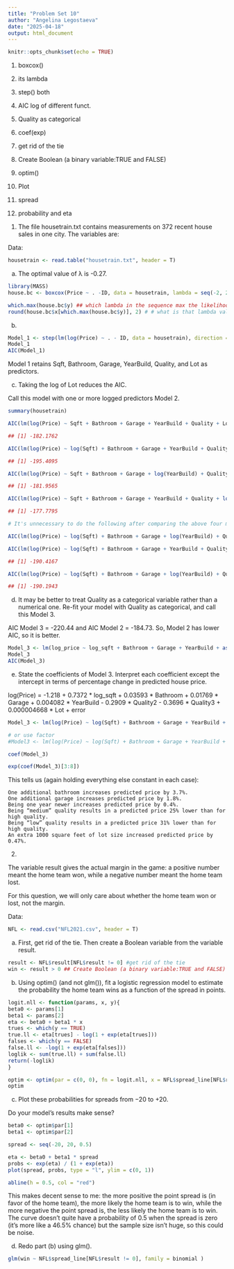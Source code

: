 ---
title: "Problem Set 10"
author: "Angelina Legostaeva"
date: "2025-04-18"
output: html_document
---

```{r setup, include=FALSE}
knitr::opts_chunk$set(echo = TRUE)
```


#######################################################################################################################


1. boxcox()
2. its lambda
3. step() both
4. AIC log of different funct.
5. Quality as categorical
6. coef(exp)

7. get rid of the tie
8. Create Boolean (a binary variable:TRUE and FALSE)
9. optim()

10. Plot
11. spread
12. probability and eta



#######################################################################################################################


1. The file housetrain.txt contains measurements on 372 recent house sales in one city. The
variables are:

Data:
```{r}
housetrain <- read.table("housetrain.txt", header = T)
```

(a) The optimal value of λ is -0.27.

```{r}
library(MASS)
house.bc <- boxcox(Price ~ . -ID, data = housetrain, lambda = seq(-2, 2, 0.01))

which.max(house.bc$y) ## which lambda in the sequence max the likelihood
round(house.bc$x[which.max(house.bc$y)], 2) # # what is that lambda value
```
#######################################################################################################################

(b) 
```{r}
Model_1 <- step(lm(log(Price) ~ . - ID, data = housetrain), direction = "both")
Model_1
AIC(Model_1) 
```
Model 1 retains Sqft, Bathroom, Garage, YearBuild, Quality, and Lot as predictors.

#######################################################################################################################

(c) Taking the log of Lot reduces the AIC.


Call this model with one or more logged predictors Model 2.
```{r}
summary(housetrain)
```

```{r}
AIC(lm(log(Price) ~ Sqft + Bathroom + Garage + YearBuild + Quality + Lot, data = housetrain))

## [1] -182.1762

AIC(lm(log(Price) ~ log(Sqft) + Bathroom + Garage + YearBuild + Quality + Lot, data = housetrain))

## [1] -195.4095

AIC(lm(log(Price) ~ Sqft + Bathroom + Garage + log(YearBuild) + Quality + Lot, data = housetrain))

## [1] -181.9565

AIC(lm(log(Price) ~ Sqft + Bathroom + Garage + YearBuild + Quality + log(Lot), data = housetrain))

## [1] -177.7795
```

```{r}
# It's unnecessary to do the following after comparing the above four models. But in case you're curious or unsure about this ...

AIC(lm(log(Price) ~ log(Sqft) + Bathroom + Garage + log(YearBuild) + Quality + Lot, data = housetrain))
```
```{r}
AIC(lm(log(Price) ~ log(Sqft) + Bathroom + Garage + YearBuild + Quality + log(Lot), data = housetrain))

## [1] -190.4167

AIC(lm(log(Price) ~ log(Sqft) + Bathroom + Garage + log(YearBuild) + Quality + log(Lot), data = housetrain))

## [1] -190.1943
```
#######################################################################################################################

(d) It may be better to treat Quality as a categorical variable rather than a numerical one.
Re-fit your model with Quality as categorical, and call this Model 3. 

AIC Model 3 = -220.44 and  AIC Model 2 = -184.73. So, Model 2 has lower AIC, so it is better.
```{r}
Model_3 <- lm(log_price ~ log_sqft + Bathroom + Garage + YearBuild + as.character(Quality) + as.character(Quality) + Lot, data = housetrain)
Model_3
AIC(Model_3)
```

(e) State the coefficients of Model 3. Interpret each coefficient except the intercept in terms
of percentage change in predicted house price.

       
log(Price) = -1.218 + 0.7372 * log_sqft + 0.03593 * Bathroom + 0.01769 * Garage + 0.004082 * YearBuild - 0.2909 * Quality2 - 0.3696 * Quality3 + 0.000004668 * Lot + error
```{r}
Model_3 <- lm(log(Price) ~ log(Sqft) + Bathroom + Garage + YearBuild + as.character(Quality) + Lot, data = housetrain)

# or use factor
#Model3 <- lm(log(Price) ~ log(Sqft) + Bathroom + Garage + YearBuild + factor(Quality) + Lot, data = housetrain)

coef(Model_3)
```

```{r}
exp(coef(Model_3)[3:8])
```

This tells us (again holding everything else constant in each case):

    One additional bathroom increases predicted price by 3.7%.
    One additional garage increases predicted price by 1.8%.
    Being one year newer increases predicted price by 0.4%.
    Being “medium” quality results in a predicted price 25% lower than for high quality.
    Being “low” quality results in a predicted price 31% lower than for high quality.
    An extra 1000 square feet of lot size increased predicted price by 0.47%.

#######################################################################################################################

2.  

The variable result gives the actual margin in the game: a positive number meant the home team won, while a
negative number meant the home team lost. 

For this question, we will only care about whether the home team won or lost, not the margin.

Data:
```{r}
NFL <- read.csv("NFL2021.csv", header = T)
```


(a) First, get rid of the tie. Then create a Boolean variable from the variable result.
```{r}
result <- NFL$result[NFL$result != 0] #get rid of the tie
win <- result > 0 ## Create Boolean (a binary variable:TRUE and FALSE)
```

#######################################################################################################################

(b) Using optim() (and not glm()), fit a logistic regression model to estimate the probability the home team wins as a function of the spread in points.
```{r}
logit.nll <- function(params, x, y){
beta0 <- params[1]
beta1 <- params[2]
eta <- beta0 + beta1 * x
trues <- which(y == TRUE)
true.ll <- eta[trues] - log(1 + exp(eta[trues]))
falses <- which(y == FALSE)
false.ll <- -log(1 + exp(eta[falses]))
loglik <- sum(true.ll) + sum(false.ll)
return(-loglik)
}

optim <- optim(par = c(0, 0), fn = logit.nll, x = NFL$spread_line[NFL$result != 0], y = win)
optim
```


(c) Plot these probabilities for spreads from −20 to +20. 

Do your model’s results make sense?
```{r}
beta0 <- optim$par[1]
beta1 <- optim$par[2]

spread <- seq(-20, 20, 0.5)

eta <- beta0 + beta1 * spread
probs <- exp(eta) / (1 + exp(eta))
plot(spread, probs, type = "l", ylim = c(0, 1))

abline(h = 0.5, col = "red")
```
This makes decent sense to me: the more positive the point spread is (in favor of the home team), the more likely the home team is to win, while the more negative the point spread is, the less likely the home team is to win. The curve doesn’t quite have a probability of 0.5 when the spread is zero (it’s more like a 46.5% chance) but the sample size isn’t huge, so this could be noise.


(d) Redo part (b) using glm().
```{r}
glm(win ~ NFL$spread_line[NFL$result != 0], family = binomial )
```

